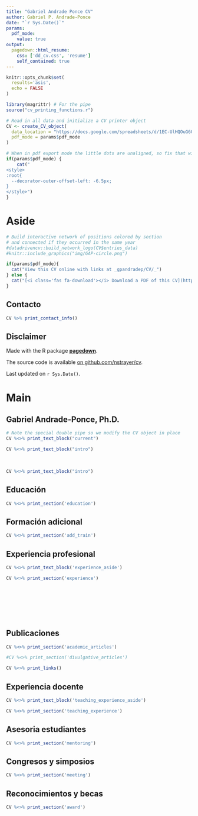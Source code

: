 ```yaml
---
title: "Gabriel Andrade Ponce CV"
author: Gabriel P. Andrade-Ponce
date: "`r Sys.Date()`"
params:
  pdf_mode:
    value: true
output:
  pagedown::html_resume:
    css: ['dd_cv.css', 'resume']
    self_contained: true
---
```


```r
knitr::opts_chunk$set(
  results='asis', 
  echo = FALSE
)

library(magrittr) # For the pipe
source("cv_printing_functions.r")

# Read in all data and initialize a CV printer object
CV <- create_CV_object(
  data_location = "https://docs.google.com/spreadsheets/d/1EC-UlHQOuG6Qlu449EazSM4pca9rqq0LL4Uz2Yn87Ic/edit?gid=917338460#gid=917338460",  
  pdf_mode = params$pdf_mode
)

```


```r
# When in pdf export mode the little dots are unaligned, so fix that with some conditional CSS.
if(params$pdf_mode) {
    cat("
<style>
:root{
  --decorator-outer-offset-left: -6.5px;
}
</style>")
}
```


Aside
================================================================================

```r
# Build interactive network of positions colored by section
# and connected if they occurred in the same year
#datadrivencv::build_network_logo(CV$entries_data)
#knitr::include_graphics("img/GAP-circle.png")

```


```r
if(params$pdf_mode){
  cat("View this CV online with links at _gpandradep/CV/_")
} else {
  cat("[<i class='fas fa-download'></i> Download a PDF of this CV](https://github.com/gpandradep/CV/raw/master/Gabriel%20Andrade%20Ponce%E2%80%99s%20CV.pdf)")
}
```

<!--[<i class='fas fa-download'></i> Download a PDF of this CV](https://github.com/gpandradep/CV/raw/master/Gabriel%20Andrade%20Ponce%E2%80%99s%20CV.pdf)"-->



Contacto {#contact}
--------------------------------------------------------------------------------

```r
CV %>% print_contact_info()
```



Disclaimer {#disclaimer}
--------------------------------------------------------------------------------

Made with the R package [**pagedown**](https://github.com/rstudio/pagedown). 

The source code is available [on github.com/nstrayer/cv](https://github.com/nstrayer/datadrivencv).

Last updated on `r Sys.Date()`.



Main
================================================================================

Gabriel Andrade-Ponce, Ph.D. {#title}
--------------------------------------------------------------------------------

```r
# Note the special double pipe so we modify the CV object in place
CV %<>% print_text_block("current") 

CV %<>% print_text_block("intro") 
```

<br>

```r
CV %<>% print_text_block("intro") 
```



Educación {data-icon=graduation-cap data-concise=true}
--------------------------------------------------------------------------------

```r
CV %<>% print_section('education')
```

Formación adicional {data-icon=address-book data-concise=true}
--------------------------------------------------------------------------------

```r
CV %<>% print_section('add_train')
```


Experiencia profesional {data-icon=laptop}
--------------------------------------------------------------------------------
::: aside
```r
CV %<>% print_text_block('experience_aside')
```
:::

```r
CV %<>% print_section('experience')
```



<!-- These breaks just force a new page so section doesnt get cut off -->
<br>
<br>
<br>
<br>
<br>

Publicaciones {data-icon=book}
--------------------------------------------------------------------------------

```r
CV %<>% print_section('academic_articles')
```



```r
#CV %<>% print_section('divulgative_articles')
```



```r
CV %<>% print_links()
```



Experiencia docente {data-icon=chalkboard-teacher}
--------------------------------------------------------------------------------

::: aside
```r
CV %<>% print_text_block('teaching_experience_aside')
```
:::

```r
CV %<>% print_section('teaching_experience')
```

Asesoria estudiantes {data-icon=user-graduate}
--------------------------------------------------------------------------------

```r
CV %<>% print_section('mentoring')
```



Congresos y simposios {data-icon=person-chalkboard}
--------------------------------------------------------------------------------

```r
CV %<>% print_section('meeting')
```

Reconocimientos y becas {data-icon=award}
--------------------------------------------------------------------------------

```r
CV %<>% print_section('award')
```

